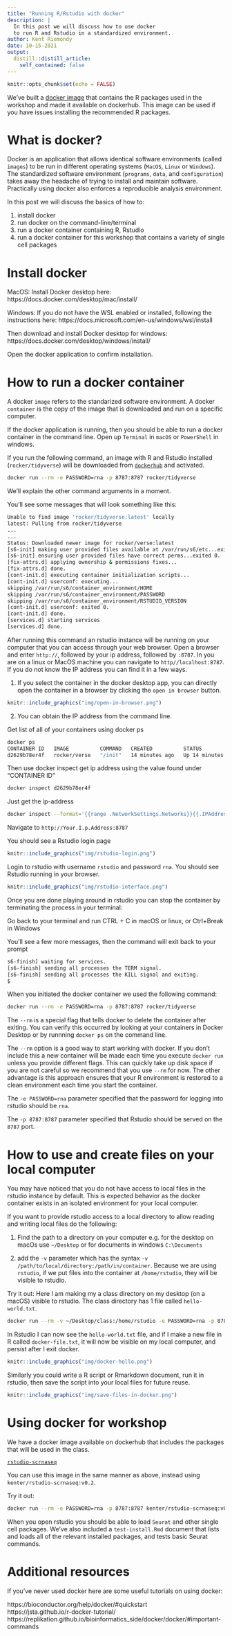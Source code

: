 ```yaml
---
title: "Running R/Rstudio with docker"
description: |
  In this post we will discuss how to use docker
  to run R and Rstudio in a standardized environment. 
author: Kent Riemondy
date: 10-15-2021
output:
  distill::distill_article:
    self_contained: false
---
```



```r
knitr::opts_chunk$set(echo = FALSE)
```

  We’ve built a [docker image](https://hub.docker.com/r/kenter/rstudio-scrnaseq) that contains the R packages used in the workshop and made it available on dockerhub. This image can be used if you have issues installing the recommended R packages. 
  
# What is docker? 

Docker is an application that allows identical software environments (called `images`) to be run in different operating systems (`MacOS`, `Linux` or `Windows`). The standardized  software environment (`programs`, `data`, and `configuration`) takes away the headache of trying to install and maintain software. Practically using docker also enforces a reproducible analysis environment. 

In this post we will discuss the basics of how to:  

  1) install docker  
  2) run docker on the command-line/terminal  
  3) run a docker container containing R, Rstudio
  4) run a docker container for this workshop that contains a variety of single cell packages 
  
# Install docker

MacOS:
Install Docker desktop here: https://docs.docker.com/desktop/mac/install/ 

Windows:
If you do not have the WSL enabled or installed, following the instructions here:
https://docs.microsoft.com/en-us/windows/wsl/install   

Then download and install Docker desktop for windows:
https://docs.docker.com/desktop/windows/install/  

Open the docker application to confirm installation.

# How to run a docker container

A docker `image` refers to the standarized software environment. A docker `container` is the copy of the image that is downloaded and run on a specific computer. 

If the docker application is running, then you should be able to run a docker container in the command line. Open up `Terminal` in `macOS` or  `PowerShell` in windows. 

If you run the following command, an image with R and Rstudio installed (`rocker/tidyverse`) will be downloaded from [`dockerhub`](https://hub.docker.com/u/rocker/#!) and activated. 

```bash
docker run --rm -e PASSWORD=rna -p 8787:8787 rocker/tidyverse
```

We'll explain the other command arguments in a moment.

You'll see some messages that will look something like this:

```bash
Unable to find image 'rocker/tidyverse:latest' locally
latest: Pulling from rocker/tidyverse
...
...
Status: Downloaded newer image for rocker/verse:latest
[s6-init] making user provided files available at /var/run/s6/etc...exited 0.
[s6-init] ensuring user provided files have correct perms...exited 0.
[fix-attrs.d] applying ownership & permissions fixes...
[fix-attrs.d] done.
[cont-init.d] executing container initialization scripts...
[cont-init.d] userconf: executing...
skipping /var/run/s6/container_environment/HOME
skipping /var/run/s6/container_environment/PASSWORD
skipping /var/run/s6/container_environment/RSTUDIO_VERSION
[cont-init.d] userconf: exited 0.
[cont-init.d] done.
[services.d] starting services
[services.d] done.
```

After running this command an rstudio instance will be running on your computer that you can access through your web browser. Open a browser and enter `http://`, followed by your ip address, followed by `:8787`. In you are on a linux or MacOS machine you can navigate to `http//localhost:8787`. If you do not know the IP address you can find it in a few ways.

1) If you select the container in the docker desktop app, you can directly open the container in a browser by clicking the `open in browser` button. 

```r
knitr::include_graphics("img/open-in-browser.png")
```

2) You can obtain the IP address from the command line.  

Get list of all of your containers using docker ps
```bash
docker ps
CONTAINER ID   IMAGE          COMMAND   CREATED          STATUS          PORTS                                       NAMES
d2629b78er4f   rocker/verse   "/init"   14 minutes ago   Up 14 minutes   0.0.0.0:8787->8787/tcp, :::8787->8787/tcp   blissful_jepsen
```

Then use docker inspect get ip address using the value found under "CONTAINER ID"

```bash
docker inspect d2629b78er4f
```  

Just get the ip-address

```bash
docker inspect --format='{{range .NetworkSettings.Networks}}{{.IPAddress}}{{end}}' d2629b78er4f
```

Navigate to `http://Your.I.p.Address:8787`


You should see a Rstudio login page

```r
knitr::include_graphics("img/rstudio-login.png")
```

Login to rstudio with username `rstudio` and password `rna`. You should see Rstudio running in your browser. 

```r
knitr::include_graphics("img/rstudio-interface.png")
```

 
Once you are done playing around in rstudio you can stop the container by terminating the process in your terminal:

Go back to your terminal and run CTRL + C in macOS or linux, or Ctrl+Break in Windows

You'll see a few more messages, then the command will exit back to your prompt

```bash
s6-finish] waiting for services.
[s6-finish] sending all processes the TERM signal.
[s6-finish] sending all processes the KILL signal and exiting.
$
```

When you initiated the docker container we used the following command:
```bash
docker run --rm -e PASSWORD=rna -p 8787:8787 rocker/tidyverse
```

The `--rm` is a special flag that tells docker to delete the container after exiting. You can verify this occurred by looking at your containers in Docker Desktop or by runnning `docker ps` on the command line. 

The `--rm` option is a good way to start working with docker. If you don't include this a new container will be made each time you execute `docker run` unless you provide different flags. This can quickly take up disk space if you are not careful so we recommend that you use `--rm` for now. The other advantage is this approach ensures that your R environment is restored to a clean environment each time you start the container. 

The `-e PASSWORD=rna` parameter specified that the password for logging into rstudio should be `rna`.  

The `-p 8787:8787` parameter specified that Rstudio should be served on the `8787` port. 


# How to use and create files on your local computer

You may have noticed that you do not have access to local files in the rstudio instance by default. This is expected behavior as the docker container exists in an isolated environment for your local computer. 

If you want to provide rstudio access to a local directory to allow reading and writing local files do the following:
 
1) Find the path to a directory on your computer
e.g. for the desktop on macOs use `~/Desktop` or for documents in windows `C:\Documents`

2) add the `-v` parameter which has the syntax `-v /path/to/local/directory:/path/in/container`. Because we are using `rstudio`, if we put files into the container at `/home/rstudio`, they will be visible to rstudio. 

Try it out: Here I am making my a class directory on my desktop (on a macOS) visible to rstudio. The class directory has 1 file called `hello-world.txt`. 

```bash
docker run --rm -v ~/Desktop/class:/home/rstudio -e PASSWORD=rna -p 8787:8787 rocker/tidyverse
``` 

In Rstudio I can now see the `hello-world.txt` file, and if I make a new file in R called `docker-file.txt`, it will now be visible on my local computer, and persist after I exit docker. 

```r
knitr::include_graphics("img/docker-hello.png")
```

 Similarly you could write a R script or Rmarkdown document, run it in rstudio, then save the script into your local files for future reuse. 
 
```r
knitr::include_graphics("img/save-files-in-docker.png")
```
 
# Using docker for workshop

We have a docker image available on dockerhub that includes the packages that will be used in the class. 

[`rstudio-scrnaseq`](https://hub.docker.com/r/kenter/rstudio-scrnaseq)

You can use this image in the same manner as above, instead using `kenter/rstudio-scrnaseq:v0.2`.

Try it out:
```bash
docker run --rm -e PASSWORD=rna -p 8787:8787 kenter/rstudio-scrnaseq:v0.2
```

When you open rstudio you should be able to load `Seurat` and other single cell packages. We've also included a `test-install.Rmd` document that lists and loads all of the relevant installed packages, and tests basic Seurat commands. 
 
 
# Additional resources

 If you’ve never used docker here are some useful tutorials on using docker:
 
 https://bioconductor.org/help/docker/#quickstart  
 https://jsta.github.io/r-docker-tutorial/  
 https://replikation.github.io/bioinformatics_side/docker/docker/#important-commands  
 